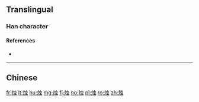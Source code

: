 {{also|燭}}

==Translingual==

===Han character===
{{Han char|rn=86|rad=火|as=06|sn=10|four=|canj=FLMI|ids=⿰火虫}}

====References====
* {{Han ref|kx=0670.210|dkj=19017|dj=1079.110|hdz=32199.100|uh=70DB|ud=28891}}

----

==Chinese==
{{zh-see|燭}}

[[fr:烛]]
[[lt:烛]]
[[hu:烛]]
[[mg:烛]]
[[fj:烛]]
[[no:烛]]
[[pl:烛]]
[[ro:烛]]
[[zh:烛]]